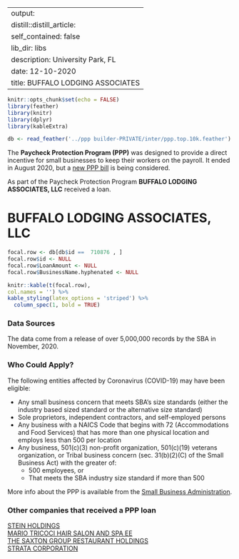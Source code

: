 
---
output:
  distill::distill_article:
    self_contained: false
    lib_dir: libs
description: University Park, FL 
date: 12-10-2020
title: BUFFALO LODGING ASSOCIATES 
---




```r
knitr::opts_chunk$set(echo = FALSE)
library(feather)
library(knitr)
library(dplyr)
library(kableExtra)

db <- read_feather('../ppp builder-PRIVATE/inter/ppp.top.10k.feather')

```



The **Paycheck Protection Program (PPP)** was designed to provide a direct incentive for small businesses to keep their workers on the payroll. It ended in August 2020, but a [new PPP bill](https://thehill.com/policy/finance/529092-bipartisan-support-for-new-ppp-loans-gains-momentum-in-congress) is being considered.

As part of the Paycheck Protection Program **BUFFALO LODGING ASSOCIATES, LLC** received a loan.


# BUFFALO LODGING ASSOCIATES, LLC 

```r
focal.row <- db[db$id ==  710876 , ]
focal.row$id <- NULL
focal.row$LoanAmount <- NULL
focal.row$BusinessName.hyphenated <- NULL

knitr::kable(t(focal.row), 
col.names = '') %>%
kable_styling(latex_options = 'striped') %>%
  column_spec(1, bold = TRUE)


```

### Data Sources

The data come from a release of over 5,000,000 records by the SBA in November, 2020.


### Who Could Apply?

The following entities affected by Coronavirus (COVID-19) may have been eligible:

+ Any small business concern that meets SBA’s size standards (either the industry based sized standard or the alternative size standard)
+ Sole proprietors, independent contractors, and self-employed persons
+ Any business with a NAICS Code that begins with 72 (Accommodations and Food Services) that has more than one physical location and employs less than 500 per location
+ Any business, 501(c)(3) non-profit organization, 501(c)(19) veterans organization, or Tribal business concern (sec. 31(b)(2)(C) of the Small Business Act) with the greater of:
  + 500 employees, or 
  + That meets the SBA industry size standard if more than 500


More info about the PPP is available from the [Small Business Administration](https://www.sba.gov/funding-programs/loans/coronavirus-relief-options/paycheck-protection-program).

 
### Other companies that received a PPP loan 
   
 [STEIN HOLDINGS](/Paycheck-Protection-Program/4385146-STEIN-HOLDINGS) <br> [MARIO TRICOCI HAIR SALON AND SPA EE](/Paycheck-Protection-Program/2963316-MARIO-TRICOCI-HAIR-SALON-AND-SPA-EE) <br> [THE SAXTON GROUP RESTAURANT HOLDINGS](/Paycheck-Protection-Program/4657244-THE-SAXTON-GROUP-RESTAURANT-HOLDINGS) <br> [STRATA CORPORATION](/Paycheck-Protection-Program/4422809-STRATA-CORPORATION) <br>